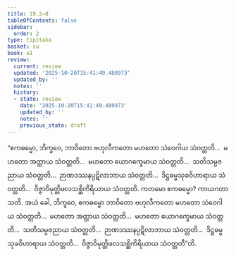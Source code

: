 ```yaml
---
title: 19.2–8
tableOfContents: false
sidebar:
  order: 2
type: tipitaka
basket: su
book: a1
review:
  current: review
  updated: '2025-10-20T15:41:49.480973'
  updated_by: ''
  notes: ''
  history:
  - state: review
    date: '2025-10-20T15:41:49.480973'
    updated_by: ''
    notes: ''
    previous_state: draft
---
```



<DynamicBreadcrumb />


<ReviewStatus review={frontmatter.review} showDetails={true} />

<HypothesisAnnotation frontmatter={frontmatter} />

<Division number="564–570" book="a1" e="ch" v="15">

<Paragraph number="459" book="a1">
“ဧကဓမ္မော, ဘိက္ခဝေ, ဘာဝိတော ဗဟုလီကတော မဟတော သံဝေဂါယ သံဝတ္တတိ…  မဟတော အတ္ထာယ သံဝတ္တတိ…  မဟတော ယောဂက္ခေမာယ သံဝတ္တတိ…  သတိသမ္ပဇညာယ သံဝတ္တတိ…  ဉာဏဒဿနပ္ပဋိလာဘာယ သံဝတ္တတိ…  ဒိဋ္ဌဓမ္မသုခဝိဟာရာယ သံဝတ္တတိ…  ဝိဇ္ဇာဝိမုတ္တိဖလသစ္ဆိကိရိယာယ သံဝတ္တတိ. ကတမော ဧကဓမ္မော? ကာယဂတာ သတိ. အယံ ခေါ, ဘိက္ခဝေ, ဧကဓမ္မော ဘာဝိတော ဗဟုလီကတော မဟတော သံဝေဂါယ သံဝတ္တတိ…  မဟတော အတ္ထာယ သံဝတ္တတိ…  မဟတော ယောဂက္ခေမာယ သံဝတ္တတိ…  သတိသမ္ပဇညာယ သံဝတ္တတိ…  ဉာဏဒဿနပ္ပဋိလာဘာယ သံဝတ္တတိ…  ဒိဋ္ဌဓမ္မသုခဝိဟာရာယ သံဝတ္တတိ…  ဝိဇ္ဇာဝိမုတ္တိဖလသစ္ဆိကိရိယာယ သံဝတ္တတီ”တိ.
</Paragraph>
</Division>